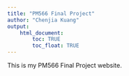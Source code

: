 ```yaml
---
title: "PM566 Final Project"
author: "Chenjia Kuang"
output: 
    html_document:
        toc: TRUE
        toc_float: TRUE
---
```


This is my PM566 Final Project website.
